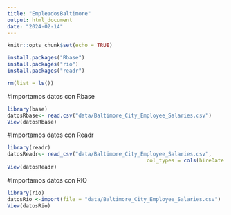 ```yaml
---
title: "EmpleadosBaltimore"
output: html_document
date: "2024-02-14"
---
```

```r
knitr::opts_chunk$set(echo = TRUE)
```

```r
install.packages("Rbase")
install.packages("rio")
install.packages("readr")
```

```r
rm(list = ls())
```

#Importamos datos con Rbase
```r
library(base)
datosRbase<- read.csv("data/Baltimore_City_Employee_Salaries.csv")
View(datosRbase)
```

#Importamos datos con Readr
```r
library(readr)
datosReadr<- read_csv("data/Baltimore_City_Employee_Salaries.csv", 
                                             col_types = cols(hireDate = col_date(format = "%Y-%m-%d")))
View(datosReadr)
```

#Importamos datos con RIO
```r
library(rio)
datosRio <-import(file = "data/Baltimore_City_Employee_Salaries.csv")
View(datosRio)
```

